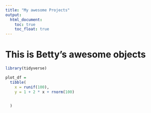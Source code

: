 ```yaml
---
title: "My awesome Projects"
output: 
  html_document:
    toc: true
    toc_float: true
---
```


# This is Betty's awesome objects

```r
library(tidyverse)

plot_df = 
  tibble(
    x = runif(100),
    y = 1 + 2 * x + rnorm(100)
    

  )

```